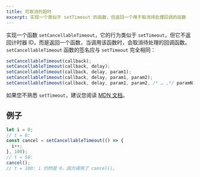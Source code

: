 ```yaml
---
title: 可取消的超时
excerpt: 实现一个类似于 setTimeout 的函数，但返回一个用于取消待处理回调的函数
---
```


实现一个函数 `setCancellableTimeout`，它的行为类似于 `setTimeout`，但它不返回计时器 ID，而是返回一个函数，当调用该函数时，会取消待处理的回调函数。 `setCancellableTimeout` 函数的签名应与 `setTimeout` 完全相同：

```js
setCancellableTimeout(callback);
setCancellableTimeout(callback, delay);
setCancellableTimeout(callback, delay, param1);
setCancellableTimeout(callback, delay, param1, param2);
setCancellableTimeout(callback, delay, param1, param2, /* … ,*/ paramN);
```

如果您不熟悉 `setTimeout`，建议您阅读 [MDN 文档](https://developer.mozilla.org/zh-CN/docs/Web/API/setTimeout)。

## 例子

```js
let i = 0;
// t = 0:
const cancel = setCancellableTimeout(() => {
  i++;
}, 100);
// t = 50:
cancel();
// t = 100: i 仍然是 0，因为调用了 cancel()。
```
